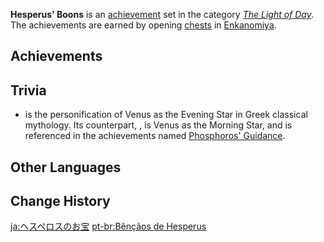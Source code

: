 {{Achievement Set Infobox
|title        = 
|primogems    = {{Achievement/Primogems|Hesperus' Boons}}
|total        = {{Achievement/Total|Hesperus' Boons}}
|category     = The Light of Day
}}
'''Hesperus' Boons''' is an [[achievement]] set in the category ''[[The Light of Day]]''. The achievements are earned by opening [[chests]] in [[Enkanomiya]].

==Achievements==
{{Achievements by Category Table|Hesperus' Boons}}
<!--
==Notes==
-->
==Trivia==
* {{w|Hesperus}} {{Lang|el=Ἕσπερος|el_rm=Hésperos}} is the personification of Venus as the Evening Star in Greek classical mythology. Its counterpart, {{w|Phosphorus (morning star)|Phosphorus}}, is Venus as the Morning Star, and is referenced in the achievements named [[Phosphoros' Guidance]].

==Other Languages==
{{Other Languages
|en      = Hesperus' Boons
|zhs     = 赫斯珀洛斯的好东西
|zhs_rm  = Hèsīpòluòsī de Hǎo Dōngxi
|zht     = 赫斯珀洛斯的好東西
|zht_rm  = Hèsīpòluòsī de Hǎo Dōngxī
|zh_tl   = 
|ja      = ヘスペロスのお宝
|ja_rm   = Hesuperosu no O-takara
|ja_tl   = Hesperus' Treasure
|ko      = 헤스페로스의 보물
|ko_rm   = Heseupesoreu-ui Bomul
|ko_tl   = Hesperus' Treasure
|es      = La bendición de Héspero
|es_tl   = The Blessing of Hesperus
|fr      = La bénédiction d'Hespéros
|fr_tl   = The Blessing of Hesperos
|ru      = Дары Геспероса
|ru_tl   = Hesperus' Gifts
|th      = สมบัติของ Hesperus
|th_rm   = 
|th_tl   = 
|vi      = Báu Vật Của Hesperus
|vi_tl   = Hesperus' Treasure
|de      = Hesperus’ Segen
|de_tl   = Hesperus' Blessing
|id      = Harta Milik Hesperus
|id_tl   = Hesperus' Treasure
|pt      = Bênçãos de Hesperus
|pt_tl   = 
|tr      = Hesperus'un Nimeti
|tr_tl   = 
|it      = Doni di Hesperus
|it_tl   = 
}}

==Change History==
{{Change History|2.4}}
<!--
==References==
{{Reflist}}
-->

[[ja:ヘスペロスのお宝]]
[[pt-br:Bênçãos de Hesperus]]